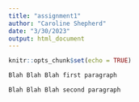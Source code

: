 ```yaml
---
title: "assignment1"
author: "Caroline Shepherd"
date: "3/30/2023"
output: html_document
---
```


```r
knitr::opts_chunk$set(echo = TRUE)
```

```r
Blah Blah Blah first paragraph

Blah Blah Blah second paragraph
```

